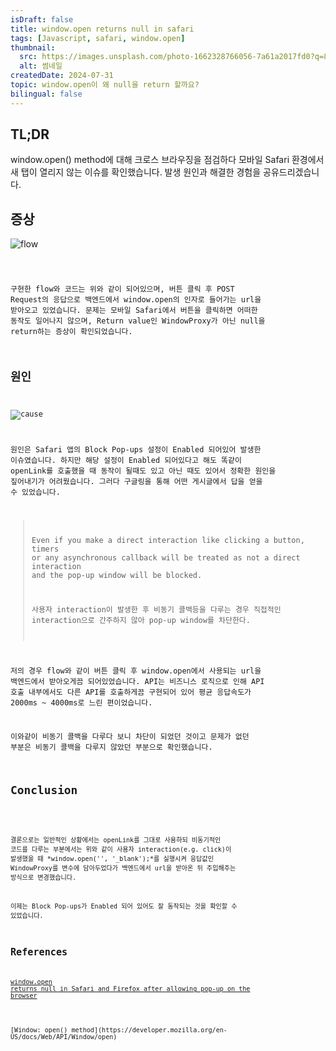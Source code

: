 ```yaml
---
isDraft: false
title: window.open returns null in safari
tags: [Javascript, safari, window.open]
thumbnail:
  src: https://images.unsplash.com/photo-1662328766056-7a61a2017fd0?q=80&w=2717&auto=format&fit=crop&ixlib=rb-4.0.3&ixid=M3wxMjA3fDB8MHxwaG90by1wYWdlfHx8fGVufDB8fHx8fA%3D%3D
  alt: 썸네일
createdDate: 2024-07-31
topic: window.open이 왜 null을 return 할까요?
bilingual: false
---
```



## TL;DR

window.open() method에 대해 크로스 브라우징을 점검하다 모바일 Safari 환경에서 새 탭이 열리지 않는 이슈를 확인했습니다. 발생 원인과 해결한 경험을 공유드리겠습니다.

## 증상

![flow](/images/blog/20240731/flow.png)

<Code code={SAMPLE_1} lang="javascript" />

구현한 flow와 코드는 위와 같이 되어있으며, 버튼 클릭 후 POST Request의 응답으로 백엔드에서 window.open의 인자로 들어가는 url을 받아오고 있었습니다. 문제는 모바일 Safari에서 버튼을 클릭하면 어떠한 동작도 일어나지 않으며, Return value인 WindowProxy가 아닌 null을 return하는 증상이 확인되었습니다.

## 원인

![cause](/images/blog/20240731/cause.jpg)

원인은 Safari 앱의 Block Pop-ups 설정이 Enabled 되어있어 발생한 이슈였습니다. 하지만 해당 설정이 Enabled 되어있다고 해도 똑같이 openLink를 호출했을 때 동작이 될때도 있고 아닌 때도 있어서 정확한 원인을 짚어내기가 어려웠습니다. 그러다 구글링을 통해 어떤 게시글에서 답을 얻을 수 있었습니다.

> Even if you make a direct interaction like clicking a button, timers or any asynchronous callback will be treated as not a direct interaction and the pop-up window will be blocked.
>
> 사용자 interaction이 발생한 후 비동기 콜백등을 다루는 경우 직접적인 interaction으로 간주하지 않아 pop-up window를 차단한다.

저의 경우 flow와 같이 버튼 클릭 후 window.open에서 사용되는 url을 백엔드에서 받아오게끔 되어있었습니다. API는 비즈니스 로직으로 인해 API 호출 내부에서도 다른 API를 호출하게끔 구현되어 있어 평균 응답속도가 2000ms ~ 4000ms로 느린 편이었습니다.

이와같이 비동기 콜백을 다루다 보니 차단이 되었던 것이고 문제가 없던 부분은 비동기 콜백을 다루지 않았던 부분으로 확인했습니다.

## Conclusion

<Code code={SAMPLE_2} lang="javascript" />

결론으로는 일반적인 상황에서는 openLink를 그대로 사용하되 비동기적인 코드를 다루는 부분에서는 위와 같이 사용자 interaction(e.g. click)이 발생했을 때 *window.open('', '\_blank');*를 실행시켜 응답값인 WindowProxy를 변수에 담아두었다가 백엔드에서 url을 받아온 뒤 주입해주는 방식으로 변경했습니다.

이제는 Block Pop-ups가 Enabled 되어 있어도 잘 동작되는 것을 확인할 수 있었습니다.

## References

[window.open returns null in Safari and Firefox after allowing pop-up on the browser](https://ffan0811.medium.com/window-open-returns-null-in-safari-and-firefox-after-allowing-pop-up-on-the-browser-4e4e45e7d926)

<br />
[Window: open() method](https://developer.mozilla.org/en-US/docs/Web/API/Window/open)
